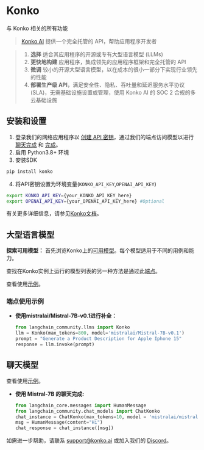 # Konko
与 Konko 相关的所有功能

>[Konko AI](https://www.konko.ai/) 提供一个完全托管的 API，帮助应用程序开发者

>1. **选择** 适合其应用程序的开源或专有大型语言模型 (LLMs)
>2. **更快地构建** 应用程序，集成领先的应用程序框架和完全托管的 API
>3. **微调** 较小的开源大型语言模型，以在成本的很小一部分下实现行业领先的性能
>4. **部署生产级 API**，满足安全性、隐私、吞吐量和延迟服务水平协议 (SLA)，无需基础设施设置或管理，使用 Konko AI 的 SOC 2 合规的多云基础设施

## 安装和设置

1. 登录我们的网络应用程序以 [创建 API 密钥](https://platform.konko.ai/settings/api-keys)，通过我们的端点访问模型以进行 [聊天完成](https://docs.konko.ai/reference/post-chat-completions) 和 [完成](https://docs.konko.ai/reference/post-completions)。
2. 启用 Python3.8+ 环境
3. 安装SDK

```bash
pip install konko
```

4. 将API密钥设置为环境变量(`KONKO_API_KEY`,`OPENAI_API_KEY`)

```bash
export KONKO_API_KEY={your_KONKO_API_KEY_here}
export OPENAI_API_KEY={your_OPENAI_API_KEY_here} #Optional
```

有关更多详细信息，请参见[Konko文档](https://docs.konko.ai/docs/getting-started)。


## 大型语言模型

**探索可用模型：** 首先浏览Konko上的[可用模型](https://docs.konko.ai/docs/list-of-models)。每个模型适用于不同的用例和能力。

查找在Konko实例上运行的模型列表的另一种方法是通过此[端点](https://docs.konko.ai/reference/get-models)。

查看使用[示例](/docs/integrations/llms/konko)。

### 端点使用示例

- **使用mistralai/Mistral-7B-v0.1进行补全：**

  ```python
  from langchain_community.llms import Konko
  llm = Konko(max_tokens=800, model='mistralai/Mistral-7B-v0.1')
  prompt = "Generate a Product Description for Apple Iphone 15"
  response = llm.invoke(prompt)
  ```

## 聊天模型

查看使用[示例](/docs/integrations/chat/konko)。


- **使用 Mistral-7B 的聊天完成:**

  ```python
  from langchain_core.messages import HumanMessage
  from langchain_community.chat_models import ChatKonko
  chat_instance = ChatKonko(max_tokens=10, model = 'mistralai/mistral-7b-instruct-v0.1')
  msg = HumanMessage(content="Hi")
  chat_response = chat_instance([msg])
  ```

如需进一步帮助，请联系 [support@konko.ai](mailto:support@konko.ai) 或加入我们的 [Discord](https://discord.gg/TXV2s3z7RZ)。
